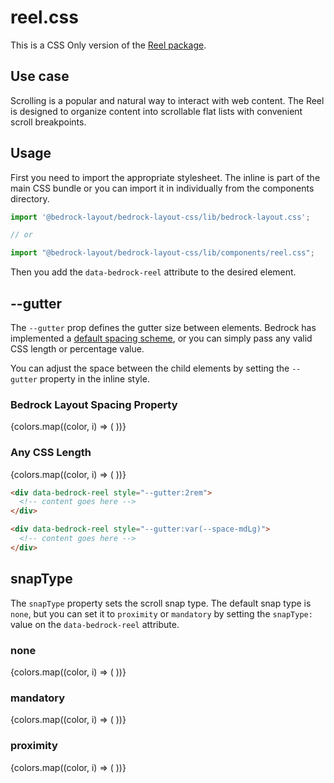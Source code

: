 

<Meta title="CSS Only/components/reel.css" />

# reel.css

This is a CSS Only version of the [Reel package](/?path=/docs/components-reel--api).

## Use case

Scrolling is a popular and natural way to interact with web content. The Reel is
designed to organize content into scrollable flat lists with convenient scroll breakpoints.

## Usage

First you need to import the appropriate stylesheet. The inline is part of the main CSS bundle or you can import it in individually from the components directory.

```javascript
import '@bedrock-layout/bedrock-layout-css/lib/bedrock-layout.css';

// or

import "@bedrock-layout/bedrock-layout-css/lib/components/reel.css";
```

Then you add the `data-bedrock-reel` attribute to the desired element.

## --gutter

The `--gutter` prop defines the gutter size between elements. Bedrock has implemented a [default spacing scheme](css-only-components-spacing-properties-css--page), or you can simply pass any valid CSS length or percentage value.

You can adjust the space between the child elements by setting the `--gutter` property in the inline style.

<Preview withToolbar withSource="open">
  <Story name="--gutter">
    <h3>Bedrock Layout Spacing Property</h3>
    <div data-bedrock-reel style={{ "--gutter": "var(--space-md)" }}>
      {colors.map((color, i) => (
        <Box key={i} color={color} />
      ))}
    </div>
    <h3>Any CSS Length</h3>
    <div data-bedrock-reel style={{ "--gutter": "2rem" }}>
      {colors.map((color, i) => (
        <Box key={i} color={color} />
      ))}
    </div>
  </Story>
</Preview>

```html
<div data-bedrock-reel style="--gutter:2rem">
  <!-- content goes here -->
</div>

<div data-bedrock-reel style="--gutter:var(--space-mdLg)">
  <!-- content goes here -->
</div>
```

## snapType

The `snapType` property sets the scroll snap type. The default snap type is `none`, but you can set it to `proximity` or `mandatory` by setting the `snapType:` value on the `data-bedrock-reel` attribute.

<Preview withToolbar withSource="open">
  <Story name="snapType">
    <h3>none</h3>
    <div
      data-bedrock-reel="snapType:none"
      style={{ "--gutter": "var(--space-md)" }}
    >
      {colors.map((color, i) => (
        <Box key={i} color={color} style={{ minWidth: 300 }} />
      ))}
    </div>
    <h3>mandatory</h3>
    <div
      data-bedrock-reel="snapType:mandatory"
      style={{ "--gutter": "var(--space-md)" }}
    >
      {colors.map((color, i) => (
        <Box key={i} color={color} style={{ minWidth: 300 }} />
      ))}
    </div>
    <h3>proximity</h3>
    <div
      data-bedrock-reel="snapType:proximity"
      style={{ "--gutter": "var(--space-md)" }}
    >
      {colors.map((color, i) => (
        <Box key={i} color={color} style={{ minWidth: 300 }} />
      ))}
    </div>
  </Story>
</Preview>
